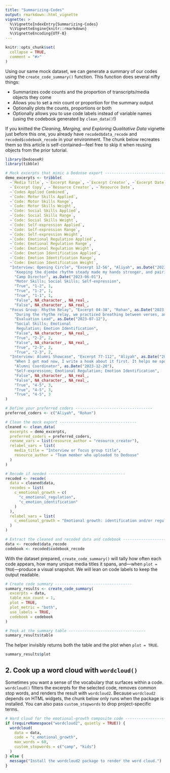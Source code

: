 ```yaml
---
title: "Summarizing-Codes"
output: rmarkdown::html_vignette
vignette: >
  %\VignetteIndexEntry{Summarizing-Codes}
  %\VignetteEngine{knitr::rmarkdown}
  %\VignetteEncoding{UTF-8}
---
```


```r
knitr::opts_chunk$set(
  collapse = TRUE,
  comment = "#>"
)
```

Using our same mock dataset, we can generate a summary of our codes using the `create_code_summary()` function. This function does several nifty things:

* Summarizes code counts and the proportion of transcripts/media objects they come
* Allows you to set a min count or proportion for the summary output
* Optionally plots the counts, proportions or both 
* Optionally allows you to use code labels instead of variable names (using the codebook generated by `clean_data()`!)

If you knitted the *Cleaning, Merging, and Exploring Qualitative Data* vignette just before this one, you already have `recoded$data_recode` and `recoded$codebook_recode` in your environment. The chunk below recreates them so this article is self-contained—feel free to skip it when reusing objects from the prior tutorial.

```r
library(DedooseR)
library(tibble)

# Mock excerpts that mimic a Dedoose export ----------------------------------
demo_excerpts <- tribble(
  ~`Media Title`, ~`Excerpt Range`, ~`Excerpt Creator`, ~`Excerpt Date`,
  ~`Excerpt Copy`, ~`Resource Creator`, ~`Resource Date`,
  ~`Codes Applied Combined`,
  ~`Code: Motor Skills Applied`,
  ~`Code: Motor Skills Range`,
  ~`Code: Motor Skills Weight`,
  ~`Code: Social Skills Applied`,
  ~`Code: Social Skills Range`,
  ~`Code: Social Skills Weight`,
  ~`Code: Self-expression Applied`,
  ~`Code: Self-expression Range`,
  ~`Code: Self-expression Weight`,
  ~`Code: Emotional Regulation Applied`,
  ~`Code: Emotional Regulation Range`,
  ~`Code: Emotional Regulation Weight`,
  ~`Code: Emotion Identification Applied`,
  ~`Code: Emotion Identification Range`,
  ~`Code: Emotion Identification Weight`,
  "Interview: Opening Circle", "Excerpt 12-56", "Aliyah", as.Date("2023-06-10"),
    "Keeping the djembe rhythm steady made my hands stronger, and pairing up for call-and-response helped the nervous kids giggle and join in.",
    "Camp Director", as.Date("2023-06-01"),
    "Motor Skills; Social Skills; Self-expression",
    "True", "1-2", 1,
    "True", "1-2", 1,
    "True", "1-1", 1,
    "False", NA_character_, NA_real_,
    "False", NA_character_, NA_real_,
  "Focus Group: Rhythm Relay", "Excerpt 04-38", "Rohan", as.Date("2023-07-18"),
    "During the rhythm relay, we practiced breathing between verses, and campers started naming the moods behind each beat before the next handoff.",
    "Evaluation Lead", as.Date("2023-07-12"),
    "Social Skills; Emotional
     Regulation; Emotion Identification",
    "False", NA_character_, NA_real_,
    "True", "2-2", 2,
    "False", NA_character_, NA_real_,
    "True", "2-3", 2,
    "True", "2-3", 2,
  "Interview: Alumni Showcase", "Excerpt 77-112", "Aliyah", as.Date("2024-01-08"),
    "When I get mad now, I write a hook about it first. It helps me spot the feeling and decide whether I want to shout it or sing it soft.",
    "Alumni Coordinator", as.Date("2023-12-20"),
    "Self-expression; Emotional Regulation; Emotion Identification",
    "False", NA_character_, NA_real_,
    "False", NA_character_, NA_real_,
    "True", "4-5", 3,
    "True", "4-5", 3,
    "True", "4-5", 3
)

# Define your preferred coders ----------------------------------
preferred_coders <- c("Aliyah", "Rohan")

# Clean the mock export ----------------------------------
cleaned <- clean_data(
  excerpts = demo_excerpts,
  preferred_coders = preferred_coders,
  rename_vars = list(resource_author = "resource_creator"),
  relabel_vars = list(
    media_title = "Interview or focus group title",
    resource_author = "Team member who uploaded to Dedoose"
  )
)

# Recode if needed ----------------------------------
recoded <- recode(
  data = cleaned$data,
  recodes = list(
    c_emotional_growth = c(
      "c_emotional_regulation",
      "c_emotion_identification"
    )
  ),
  relabel_vars = list(
    c_emotional_growth = "Emotional growth: identification and/or regulation"
  )
)

# Extract the cleaned and recoded data and codebook ----------------------------------
data <- recoded$data_recode
codebook <- recoded$codebook_recode
```

With the dataset prepared, `create_code_summary()` will tally how often each code appears, how many unique media titles it spans, and—when `plot = TRUE`—produce a visual snapshot. We will lean on code labels to keep the output readable.

```r
# Create code summary ----------------------------------
summary_results <- create_code_summary(
  excerpts = data,
  table_min_count = 1,
  plot = TRUE,
  plot_metric = "both",
  use_labels = TRUE,
  codebook = codebook
)

# Peek at the summary table ----------------------------------
summary_results$table
```

The helper invisibly returns both the table and the plot when `plot = TRUE`.

```r
summary_results$plot
```

## 2. Cook up a word cloud with `wordcloud()`

Sometimes you want a sense of the vocabulary that surfaces within a code.
`wordcloud()` filters the excerpts for the selected code, removes common stop
words, and renders the result with `wordcloud2`. Because `wordcloud2` depends on
HTML widgets, the chunk below only runs when the package is installed. You can
also pass
 `custom_stopwords` to drop project-specific terms.

```r
# Word cloud for the emotional-growth composite code -------------------------
if (requireNamespace("wordcloud2", quietly = TRUE)) {
  wordcloud(
    data = data,
    code = "c_emotional_growth",
    max_words = 60,
    custom_stopwords = c("camp", "kids")
  )
} else {
  message("Install the wordcloud2 package to render the word cloud.")
}
```
